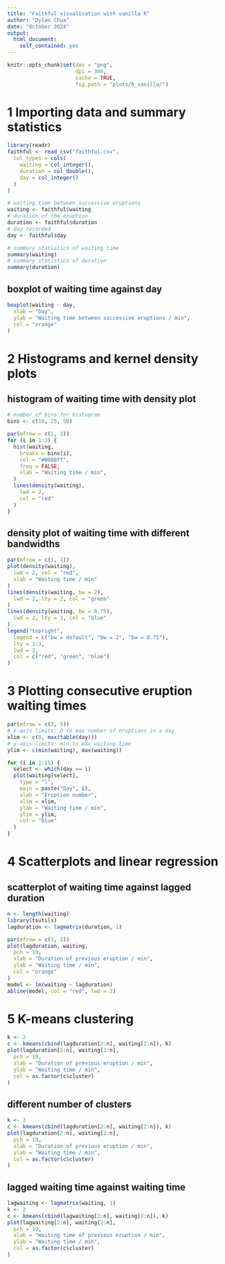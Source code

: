```yaml
---
title: "Faithful visualisation with vanilla R"
author: "Dylan Chua"
date: "October 2024"
output:
  html_document:
    self_contained: yes
---
```


```r
knitr::opts_chunk$set(dev = "png",
                      dpi = 300,
                      cache = TRUE,
                      fig.path = "plots/R_vanilla/")
```

# 1 Importing data and summary statistics

```r
library(readr)
faithful <- read_csv("faithful.csv",
  col_types = cols(
    waiting = col_integer(),
    duration = col_double(),
    day = col_integer()
  )
)

# waiting time between successive eruptions
waiting <- faithful$waiting
# duration of the eruption
duration <- faithful$duration
# day recorded
day <- faithful$day
```

```r
# summary statistics of waiting time
summary(waiting)
# summary statistics of duration
summary(duration)
```

## boxplot of waiting time against day
```r
boxplot(waiting ~ day,
  xlab = "Day",
  ylab = "Waiting time between successive eruptions / min",
  col = "orange"
)
```

# 2 Histograms and kernel density plots

## histogram of waiting time with density plot
```r
# number of bins for histogram
bins <- c(10, 25, 50)

par(mfrow = c(1, 3))
for (i in 1:3) {
  hist(waiting,
    breaks = bins[i],
    col = "#0088ff",
    freq = FALSE,
    xlab = "Waiting time / min",
  )
  lines(density(waiting),
    lwd = 2,
    col = "red"
  )
}
```

## density plot of waiting time with different bandwidths
```r
par(mfrow = c(1, 1))
plot(density(waiting),
  lwd = 2, col = "red",
  xlab = "Waiting time / min"
)
lines(density(waiting, bw = 2),
  lwd = 2, lty = 2, col = "green"
)
lines(density(waiting, bw = 0.75),
  lwd = 2, lty = 3, col = "blue"
)
legend("topright",
  legend = c("bw = default", "bw = 2", "bw = 0.75"),
  lty = 1:3,
  lwd = 2,
  col = c("red", "green", "blue")
)
```

# 3 Plotting consecutive eruption waiting times

```r

par(mfrow = c(3, 5))
# x-axis limits: 0 to max number of eruptions in a day
xlim <- c(0, max(table(day)))
# y-axis limits: min to max waiting time
ylim <- c(min(waiting), max(waiting))

for (i in 1:15) {
  select <- which(day == i)
  plot(waiting[select],
    type = "l",
    main = paste("Day", i),
    xlab = "Eruption number",
    xlim = xlim,
    ylab = "Waiting time / min",
    ylim = ylim,
    col = "blue"
  )
}
```

# 4 Scatterplots and linear regression

## scatterplot of waiting time against lagged duration
```r
n <- length(waiting)
library(tsutils)
lagduration <- lagmatrix(duration, 1)

par(mfrow = c(1, 1))
plot(lagduration, waiting,
  pch = 19,
  xlab = "Duration of previous eruption / min",
  ylab = "Waiting time / min",
  col = "orange"
)
model <- lm(waiting ~ lagduration)
abline(model, col = "red", lwd = 2)
```

# 5 K-means clustering

```r
k <- 2
c <- kmeans(cbind(lagduration[2:n], waiting[2:n]), k)
plot(lagduration[2:n], waiting[2:n],
  pch = 19,
  xlab = "Duration of previous eruption / min",
  ylab = "Waiting time / min",
  col = as.factor(c$cluster)
)
```

## different number of clusters
```r
k <- 3
c <- kmeans(cbind(lagduration[2:n], waiting[2:n]), k)
plot(lagduration[2:n], waiting[2:n],
  pch = 19,
  xlab = "Duration of previous eruption / min",
  ylab = "Waiting time / min",
  col = as.factor(c$cluster)
)
```

## lagged waiting time against waiting time
```r
lagwaiting <- lagmatrix(waiting, 1)
k <- 2
c <- kmeans(cbind(lagwaiting[2:n], waiting[2:n]), k)
plot(lagwaiting[2:n], waiting[2:n],
  pch = 19,
  xlab = "Waiting time of previous eruption / min",
  ylab = "Waiting time / min",
  col = as.factor(c$cluster)
)
```